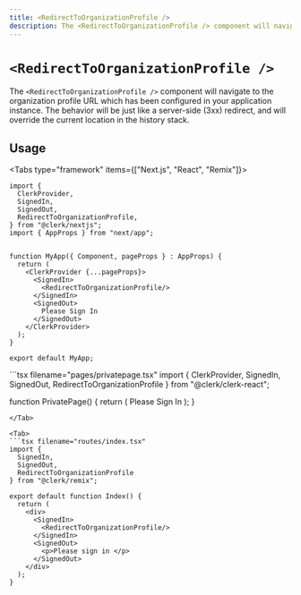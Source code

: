 ```yaml
---
title: <RedirectToOrganizationProfile />
description: The <RedirectToOrganizationProfile /> component will navigate to the organization profile URL which has been configured in your application instance. The behavior will be just like a server-side (3xx) redirect, and will override the current location in the history stack.
---
```


# `<RedirectToOrganizationProfile />`

The `<RedirectToOrganizationProfile />` component will navigate to the organization profile URL which has been configured in your application instance. The behavior will be just like a server-side (3xx) redirect, and will override the current location in the history stack.

## Usage

<InjectKeys>

<Tabs type="framework" items={["Next.js", "React", "Remix"]}>
  <Tab>
  ```tsx filename="pages/_app.tsx"
  import {
    ClerkProvider,
    SignedIn,
    SignedOut,
    RedirectToOrganizationProfile,
  } from "@clerk/nextjs";
  import { AppProps } from "next/app";


  function MyApp({ Component, pageProps } : AppProps) {
    return (
      <ClerkProvider {...pageProps}>
        <SignedIn>
          <RedirectToOrganizationProfile/>
        </SignedIn>
        <SignedOut>
          Please Sign In
        </SignedOut>
      </ClerkProvider>
    );
  }

  export default MyApp;
  ```
  </Tab>

  <Tab>
  ```tsx filename="pages/privatepage.tsx"
  import {
    ClerkProvider,
    SignedIn,
    SignedOut,
    RedirectToOrganizationProfile
  } from "@clerk/clerk-react";

  function PrivatePage() {
    return (
      <ClerkProvider publishableKey={{pub_key}}>
        <SignedIn>
          <RedirectToOrganizationProfile/>
        </SignedIn>
        <SignedOut>
          Please Sign In
        </SignedOut>
      </div>
    );
  }
  ```
  </Tab>

  <Tab>
  ```tsx filename="routes/index.tsx"
  import {
    SignedIn,
    SignedOut,
    RedirectToOrganizationProfile
  } from "@clerk/remix";

  export default function Index() {
    return (
      <div>
        <SignedIn>
          <RedirectToOrganizationProfile/>
        </SignedIn>
        <SignedOut>
          <p>Please sign in </p>
        </SignedOut>
      </div>
    );
  }
  ```
  </Tab>
</Tabs>

</InjectKeys>